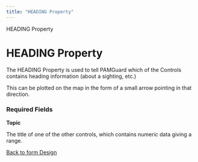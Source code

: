 ```yaml
---
title: "HEADING Property"
---
```

 HEADING Property  

HEADING Property
================

The HEADING Property is used to tell PAMGuard which of the Controls contains heading information (about a sighting, etc.)

This can be plotted on the map in the form of a small arrow pointing in that direction.

### Required Fields

**Topic**

The title of one of the other controls, which contains numeric data giving a range.

  
  

[Back to form Design](./designingForms.html)